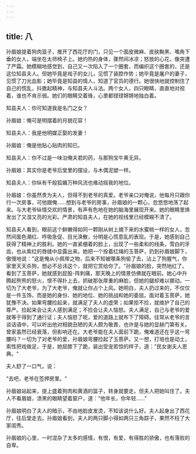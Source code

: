 ```yaml
---
---
---
```

title: 八
---




孙眉娘提着狗肉篮子，推开了西花厅的门，只见一个面皮微麻、皮肤黝黑、嘴角下垂的女人，端坐在太师椅子上。她灼热的身体，骤然间冰凉；怒放的心花，像突遭了严霜。她模糊地感觉到，自己又一次陷入了一个圈套，而编织这个圈套的，还是这位知县夫人。但她毕竟是戏子的女儿，见惯了装腔作势；她毕竟是屠户的妻子，见惯了刀光血影；她毕竟是知县的情人，知道了官员的德行。她很快地就控制住了自己的慌乱，抖擞起精神，与知县夫人斗法。两个女人，四只眼睛，直直地对视着，谁也不肯示弱。她们的眼睛交着锋，心里都铿铿锵锵地独白着。

知县夫人：你可知道我是名门之女？

孙眉娘：俺可是明摆着的月貌花容！

知县夫人：我是他明媒正娶的发妻！

孙眉娘：俺是他贴心贴肉的知已。

知县夫人：你不过是一味治俺夫君的药，与那狗宝牛黄无异。

孙眉娘：其实你是老爷后堂里的摆设，与木偶泥塑一样。

知县夫人：你纵有干般狐媚万种风流也难动摇我的地位。

孙眉娘：你虽然贵为夫人，但得不到老爷的真爱。老爷亲口对俺说，他每月只跟你行一次房事，可他跟俺……想到与老爷的房事，孙眉娘的一颗心，忽悠悠地荡了起来。与大老爷纵情交欢的情景，有声有色地在她的脑海里展现开来。她的眼睛里焕发出了又湿又亮的光彩。严肃的知县夫人，在她的视线里已经模糊不清了。

知县夫人看到，眼前这个鲜嫩得如同一颗刚从树上摘下来的水蜜桃一样的女人，忽然间面色潮红、呼吸急促、目光涣散，分明是心慌意乱的表现。于是，她感到自己获得了精神上的胜利。她的一直紧绷着的脸上，出现了一些柔和的线条，雪白的牙齿，也从紫红的唇缝中显露出来。她把一个拴着红绳的玉菩萨，扔到孙眉娘脚下，傲慢地说："这是俺从小佩带之物，后来不知被哪条狗偷了去，沾上了狗腥气，你家里天天杀狗，想必不忌讳这个，就把它赏给你了。"孙眉娘的脸，突然地红了。看到了玉菩萨，她就感到屁股-阵刺痛，那天晚上的情景仿佛就在眼前。她心中升腾起熊熊的怒火，恨不得扑上去，抓破那张厚重的麻脸，但她的腿却难以挪动。一切为了大老爷，为了大老爷，俺就让你占个上风。她明白，夫人扔过来的，不仅仅是一件玉饰，而是她的身份、她的地位、她的挑战和她的委屈。面对着玉菩萨，她犹豫不决。如果弯腰捡起来，就满足了夫人的虚荣；如果拒不捡，就维护了自己的尊严。捡起来会让夫人感到满足；不捡会让夫人恼怒。夫人满足，自己与老爷的爱就等于得到了通行证；夫人恼怒了呢，爱的道路上就布下了障碍。往常从老爷的言谈话语中，可以听出他对相貌丑陋的夫人颇为敬畏，也许是与她的显赫门第有关。曾家虽然已经衰落，但影响还在。大老爷能在夫人面前下跪，俺难道还在乎这一弯腰吗？一切为了对老爷的爱，孙眉娘弯腰捡起了玉菩萨。又一想，打培也是动土，索性把戏做足，于是，她屈膝下了跪，装出受宠若惊的样子，道："民女谢夫人恩典。"

夫人舒了一口气，说：

"去吧，老爷在签押房里。"

孙眉娘站起来，提上盛着狗肉和黄酒的篮子，转身就要走。但夫人把她叫住了。夫人不看眉娘，漆黑的眼睛望着窗户，道："他年长，你年轻……"

孙眉娘明白了夫人的暗示，不由地脸皮发烫，不知该说什么好。夫人起身出了西花厅，往后堂走去。孙眉娘看到，夫人的两只脚小得如两只三角踪子，果然不枉了大家闺秀。

孙眉娘的心里，一时混杂了太多的感情，有恨，有爱，有得胜的骄傲，也有落败的自卑。